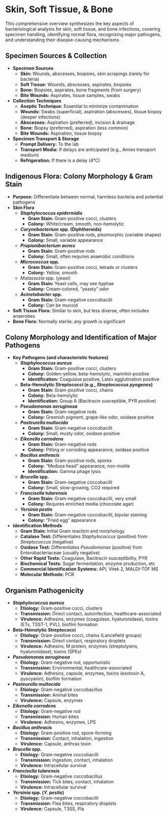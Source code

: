 #  Skin, Soft Tissue, & Bone {-}

This comprehensive overview synthesizes the key aspects of bacteriological analysis for skin, soft tissue, and bone infections, covering specimen handling, identifying normal flora, recognizing major pathogens, and understanding their disease-causing mechanisms

##  **Specimen Sources & Collection** {-}

*   **Specimen Sources**
    *   **Skin:** Wounds, abscesses, biopsies, skin scrapings (rarely for bacteria)
    *   **Soft Tissue:** Wounds, abscesses, aspirates, biopsies
    *   **Bone:** Biopsies, aspirates, bone fragments (from surgery)
    *   **Bite Wounds:** Aspirates, tissue samples, swabs
*   **Collection Techniques**
    *   **Aseptic Technique:** Essential to minimize contamination
    *   **Wounds:** Swabs (superficial), aspiration (abscesses), tissue biopsy (deeper infections)
    *   **Abscesses:** Aspiration (preferred), incision & drainage
    *   **Bone:** Biopsy (preferred), aspiration (less common)
    *   **Bite Wounds:** Aspiration, tissue biopsy
*   **Specimen Transport & Storage**
    *   **Prompt Delivery:** To the lab
    *   **Transport Media:** If delays are anticipated (e.g., Amies transport medium)
    *   **Refrigeration:** If there is a delay (4°C)

##  **Indigenous Flora: Colony Morphology & Gram Stain** {-}

*   **Purpose:** Differentiate between normal, harmless bacteria and potential pathogens
*   **Skin Flora**
    *   ***Staphylococcus epidermidis***
        *   **Gram Stain:** Gram-positive cocci, clusters
        *   **Colony:** White/cream, smooth, non-hemolytic
    *   ***Corynebacterium* spp. (Diphtheroids)**
        *   **Gram Stain:** Gram-positive rods, pleomorphic (variable shapes)
        *   **Colony:** Small, variable appearance
    *   ***Propionibacterium acnes***
        *   **Gram Stain:** Gram-positive rods
        *   **Colony:** Small, often requires anaerobic conditions
    *   ***Micrococcus* spp.**
        *   **Gram Stain:** Gram-positive cocci, tetrads or clusters
        *   **Colony:** Yellow, smooth
    *   *Malassezia* spp. (yeast)
        *   **Gram Stain:** Yeast cells, may see hyphae
        *   **Colony:** Cream-colored, "yeasty" odor
    *   ***Acinetobacter* spp.**
        *   **Gram Stain:** Gram-negative coccobacilli
        *   **Colony:** Can be mucoid
*   **Soft Tissue Flora:** Similar to skin, but less diverse, often includes anaerobes
*   **Bone Flora:** Normally sterile; any growth is significant

##  **Colony Morphology and Identification of Major Pathogens** {-}

*   **Key Pathogens (and characteristic features)**
    *   ***Staphylococcus aureus***
        *   **Gram Stain:** Gram-positive cocci, clusters
        *   **Colony:** Golden-yellow, beta-hemolytic, mannitol-positive
        *   **Identification:** Coagulase positive, Latex agglutination positive
    *   **Beta-Hemolytic Streptococci (e.g., *Streptococcus pyogenes*)**
        *   **Gram Stain:** Gram-positive cocci, chains
        *   **Colony:** Beta-hemolytic
        *   **Identification:** Group A (Bacitracin susceptible, PYR positive)
    *   ***Pseudomonas aeruginosa***
        *   **Gram Stain:** Gram-negative rods
        *   **Colony:** Greenish pigment, grape-like odor, oxidase positive
    *   ***Pasteurella multocida***
        *   **Gram Stain:** Gram-negative coccobacilli
        *   **Colony:** Small, musty odor, oxidase positive
    *   ***Eikenella corrodens***
        *   **Gram Stain:** Gram-negative rods
        *   **Colony:** Pitting or corroding appearance, oxidase positive
    *   ***Bacillus anthracis***
        *   **Gram Stain:** Gram-positive rods, spores
        *   **Colony:** "Medusa head" appearance, non-motile
        *   **Identification:** Gamma phage lysis
    *   ***Brucella* spp.**
        *   **Gram Stain:** Gram-negative coccobacilli
        *   **Colony:** Small, slow-growing, CO2 required
    *   ***Francisella tularensis***
        *   **Gram Stain:** Gram-negative coccobacilli, very small
        *   **Colony:** Requires enriched media (chocolate agar)
    *   ***Yersinia pestis***
        *   **Gram Stain:** Gram-negative coccobacilli, bipolar staining
        *   **Colony:** "Fried egg" appearance
*   **Identification Methods**
    *   **Gram Stain:** Initial Gram reaction and morphology
    *   **Catalase Test:** Differentiates *Staphylococcus* (positive) from *Streptococcus* (negative)
    *   **Oxidase Test:** Differentiates *Pseudomonas* (positive) from Enterobacteriaceae (usually negative)
    *   **Other Rapid Tests:** Coagulase, Bacitracin susceptibility, PYR
    *   **Biochemical Tests:** Sugar fermentation, enzyme production, etc
    *   **Commercial Identification Systems:** API, Vitek 2, MALDI-TOF MS
    *   **Molecular Methods:** PCR

##  **Organism Pathogenicity** {-}

*   ***Staphylococcus aureus***
    *   **Etiology:** Gram-positive cocci, clusters
    *   **Transmission:** Direct contact, autoinfection, healthcare-associated
    *   **Virulence:** Adhesins, enzymes (coagulase, hyaluronidase), toxins (ETs, TSST-1, PVL), biofilm formation
*   **Beta-Hemolytic Streptococci**
    *   **Etiology:** Gram-positive cocci, chains (Lancefield groups)
    *   **Transmission:** Direct contact, respiratory droplets
    *   **Virulence:** Adhesins, M protein, enzymes (streptolysins, hyaluronidase), toxins (SPEs)
*   ***Pseudomonas aeruginosa***
    *   **Etiology:** Gram-negative rod, opportunistic
    *   **Transmission:** Environmental, healthcare-associated
    *   **Virulence:** Adhesins, capsule, enzymes, toxins (exotoxin A, pyocyanin), biofilm formation
*   ***Pasteurella multocida***
    *   **Etiology:** Gram-negative coccobacillus
    *   **Transmission:** Animal bites
    *   **Virulence:** Capsule, enzymes
*   ***Eikenella corrodens***
    *   **Etiology:** Gram-negative rod
    *   **Transmission:** Human bites
    *   **Virulence:** Adhesins, enzymes, LPS
*   ***Bacillus anthracis***
    *   **Etiology:** Gram-positive rod, spore-forming
    *   **Transmission:** Contact, inhalation, ingestion
    *   **Virulence:** Capsule, anthrax toxin
*   ***Brucella* spp.**
    *   **Etiology:** Gram-negative coccobacilli
    *   **Transmission:** Ingestion, contact, inhalation
    *   **Virulence:** Intracellular survival
*   ***Francisella tularensis***
    *   **Etiology:** Gram-negative coccobacillus
    *   **Transmission:** Tick bites, contact, inhalation
    *   **Virulence:** Intracellular survival
*   ***Yersinia* spp. (*Y. pestis*)**
    *   **Etiology:** Gram-negative coccobacilli
    *   **Transmission:** Flea bites, respiratory droplets
    *   **Virulence:** Capsule, T3SS, Pla
